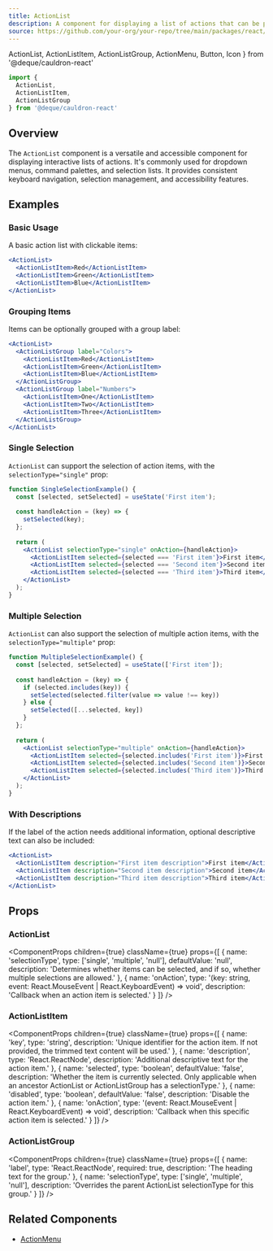 ```yaml
---
title: ActionList
description: A component for displaying a list of actions that can be performed by the user, such as a menu of commands or a list of selectable items.
source: https://github.com/your-org/your-repo/tree/main/packages/react/src/components/ActionMenu/ActionList.tsx
---
```


  ActionList, 
  ActionListItem, 
  ActionListGroup, 
  ActionMenu,
  Button, 
  Icon 
} from '@deque/cauldron-react'

```jsx
import { 
  ActionList, 
  ActionListItem, 
  ActionListGroup 
} from '@deque/cauldron-react'
```

## Overview

The `ActionList` component is a versatile and accessible component for displaying interactive lists of actions. It's commonly used for dropdown menus, command palettes, and selection lists. It provides consistent keyboard navigation, selection management, and accessibility features.

## Examples

### Basic Usage

A basic action list with clickable items:

```jsx example
<ActionList>
  <ActionListItem>Red</ActionListItem>
  <ActionListItem>Green</ActionListItem>
  <ActionListItem>Blue</ActionListItem>
</ActionList>
```

### Grouping Items

Items can be optionally grouped with a group label:

```jsx example
<ActionList>
  <ActionListGroup label="Colors">
    <ActionListItem>Red</ActionListItem>
    <ActionListItem>Green</ActionListItem>
    <ActionListItem>Blue</ActionListItem>
  </ActionListGroup>
  <ActionListGroup label="Numbers">
    <ActionListItem>One</ActionListItem>
    <ActionListItem>Two</ActionListItem>
    <ActionListItem>Three</ActionListItem>
  </ActionListGroup>
</ActionList>
```

### Single Selection

`ActionList` can support the selection of action items, with the `selectionType="single"` prop:

```jsx example
function SingleSelectionExample() {
  const [selected, setSelected] = useState('First item');
  
  const handleAction = (key) => {
    setSelected(key);
  };
  
  return (
    <ActionList selectionType="single" onAction={handleAction}>
      <ActionListItem selected={selected === 'First item'}>First item</ActionListItem>
      <ActionListItem selected={selected === 'Second item'}>Second item</ActionListItem>
      <ActionListItem selected={selected === 'Third item'}>Third item</ActionListItem>
    </ActionList>
  );
}
```

### Multiple Selection

`ActionList` can also support the selection of multiple action items, with the `selectionType="multiple"` prop:

```jsx example
function MultipleSelectionExample() {
  const [selected, setSelected] = useState(['First item']);
  
  const handleAction = (key) => {
    if (selected.includes(key)) {
      setSelected(selected.filter(value => value !== key))
    } else {
      setSelected([...selected, key])
    }
  };
  
  return (
    <ActionList selectionType="multiple" onAction={handleAction}>
      <ActionListItem selected={selected.includes('First item')}>First item</ActionListItem>
      <ActionListItem selected={selected.includes('Second item')}>Second item</ActionListItem>
      <ActionListItem selected={selected.includes('Third item')}>Third item</ActionListItem>
    </ActionList>
  );
}
```

### With Descriptions

If the label of the action needs additional information, optional descriptive text can also be included:

```jsx example
<ActionList>
  <ActionListItem description="First item description">First item</ActionListItem>
  <ActionListItem description="Second item description">Second item</ActionListItem>
  <ActionListItem description="Third item description">Third item</ActionListItem>
</ActionList>
```

## Props

### ActionList

<ComponentProps
  children={true}
  className={true}
  props={[
    {
      name: 'selectionType',
      type: ['single', 'multiple', 'null'],
      defaultValue: 'null',
      description: 'Determines whether items can be selected, and if so, whether multiple selections are allowed.'
    },
    {
      name: 'onAction',
      type: '(key: string, event: React.MouseEvent | React.KeyboardEvent) => void',
      description: 'Callback when an action item is selected.'
    }
  ]}
/>

### ActionListItem

<ComponentProps
  children={true}
  className={true}
  props={[
    {
      name: 'key',
      type: 'string',
      description: 'Unique identifier for the action item. If not provided, the trimmed text content will be used.'
    },
    {
      name: 'description',
      type: 'React.ReactNode',
      description: 'Additional descriptive text for the action item.'
    },
    {
      name: 'selected',
      type: 'boolean',
      defaultValue: 'false',
      description: 'Whether the item is currently selected. Only applicable when an ancestor ActionList or ActionListGroup has a selectionType.'
    },
    {
      name: 'disabled',
      type: 'boolean',
      defaultValue: 'false',
      description: 'Disable the action item.'
    },
    {
      name: 'onAction',
      type: '(event: React.MouseEvent | React.KeyboardEvent) => void',
      description: 'Callback when this specific action item is selected.'
    }
  ]}
/>

### ActionListGroup

<ComponentProps
  children={true}
  className={true}
  props={[
    {
      name: 'label',
      type: 'React.ReactNode',
      required: true,
      description: 'The heading text for the group.'
    },
    {
      name: 'selectionType',
      type: ['single', 'multiple', 'null'],
      description: 'Overrides the parent ActionList selectionType for this group.'
    }
  ]}
/>

## Related Components

- [ActionMenu](./ActionMenu)